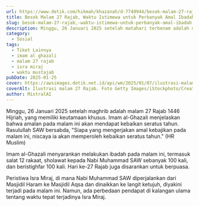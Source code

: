 ```yaml
---
url: https://www.detik.com/hikmah/khazanah/d-7749944/besok-malam-27-rajab-waktu-istimewa-untuk-perbanyak-amal-ibadah
title: Besok Malam 27 Rajab, Waktu Istimewa untuk Perbanyak Amal Ibadah
slug: besok-malam-27-rajab,-waktu-istimewa-untuk-perbanyak-amal-ibadah
description: Minggu, 26 Januari 2025 setelah matahari terbenam adalah malam 27 Rajab 1446 Hijriah. Waktu ini penuh keutamaan.
category:
  - Sosial
tags:
  - Tiket Lainnya
  - imam al ghazali
  - malam 27 rajab
  - isra miraj
  - waktu mustajab
pubDate: 2025-01-25
cover: https://awsimages.detik.net.id/api/wm/2025/01/07/ilustrasi-malam-idul-fitri_169.jpeg?wid=54&w=650&v=1&t=jpeg
coverAlt: Ilustrasi malam 27 Rajab. Foto Getty Images/iStockphoto/Creative-Hat
author: MixtralAI
---
```

Minggu, 26 Januari 2025 setelah maghrib adalah malam 27 Rajab 1446 Hijriah, yang memiliki keutamaan khusus. Imam al-Ghazali menjelaskan bahwa amalan pada malam ini akan mendapat kebaikan seratus tahun. Rasulullah SAW bersabda, "Siapa yang mengerjakan amal kebajikan pada malam ini, niscaya ia akan memperoleh kebaikan seratus tahun." (HR Muslim)

Imam al-Ghazali menyarankan melakukan ibadah pada malam ini, termasuk salat 12 rakaat, sholawat kepada Nabi Muhammad SAW sebanyak 100 kali, dan beristighfar 100 kali. Hari ke-27 Rajab juga disarankan untuk berpuasa.

Peristiwa Isra Miraj, di mana Nabi Muhammad SAW diperjalankan dari Masjidil Haram ke Masjidil Aqsa dan dinaikkan ke langit ketujuh, diyakini terjadi pada malam ini. Namun, ada perbedaan pendapat di kalangan ulama tentang waktu tepat terjadinya Isra Miraj.
